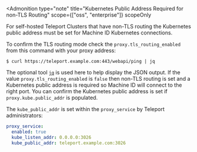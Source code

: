<Admonition type="note"
  title="Kubernetes Public Address Required for non-TLS Routing"
  scope={["oss", "enterprise"]} scopeOnly
>
For self-hosted Teleport Clusters that have non-TLS routing the Kubernetes public
address must be set for Machine ID Kubernetes connections.

To confirm the TLS routing mode check the `proxy.tls_routing_enabled` from this
command with your proxy address:

```code
$ curl https://teleport.example.com:443/webapi/ping | jq
```

The optional tool [`jq`](https://stedolan.github.io/jq/) is used here to help display the JSON output.
If the value `proxy.tls_routing_enabled` is `false` then non-TLS routing
is set and a Kubernetes public address is required so Machine ID
will connect to the right port. You can confirm the Kubernetes public
address is set if `proxy.kube.public_addr` is populated.

The `kube_public_addr` is set within the `proxy_service` by Teleport administrators:

```yaml
proxy_service:
  enabled: true
  kube_listen_addr: 0.0.0.0:3026
  kube_public_addr: teleport.example.com:3026
```

</Admonition>
